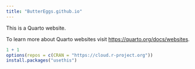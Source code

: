 ```yaml
---
title: "ButterEggs.github.io"
---
```


This is a Quarto website.

To learn more about Quarto websites visit <https://quarto.org/docs/websites>.

```r
1 + 1
options(repos = c(CRAN = "https://cloud.r-project.org"))
install.packages("usethis")

```
